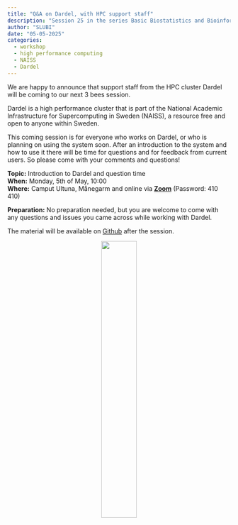 ```yaml
---
title: "Q&A on Dardel, with HPC support staff"
description: "Session 25 in the series Basic Biostatistics and Bioinformatics"
author: "SLUBI"
date: "05-05-2025"
categories:
  - workshop
  - high performance computing
  - NAISS
  - Dardel
---
```


We are happy to announce that support staff from the HPC cluster Dardel will be coming to our next 3 bees session.
 
Dardel is a high performance cluster that is part of the National Academic Infrastructure for Supercomputing in Sweden (NAISS), a resource free and open to anyone within Sweden.
 
This coming session is for everyone who works on Dardel, or who is planning on using the system soon. After an introduction to the system and how to use it there will be time for questions and for feedback from current users. So please come with your comments and questions!

**Topic:** Introduction to Dardel and question time \
**When:** Monday, 5th of May, 10:00 \
**Where:** Camput Ultuna, Månegarm
and online via **[Zoom](https://slu-se.zoom.us/j/69486568642)**  (Password: 410 410)

**Preparation:** No preparation needed, but you are welcome to come with any questions and issues you came across while working with Dardel.

The material will be available on [Github](https://github.com/SLUBioinformaticsInfrastructure/Three_Bees_Workshop_Series) after the session.

<center>
![](../../../images/3bees_fulltext_ampersand2.png){.class width=40%}